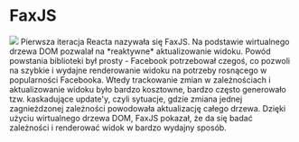 
# FaxJS

<img src={faxjs} className="h-96" />

<Note>
  Pierwsza iteracja Reacta nazywała się FaxJS. Na podstawie wirtualnego drzewa
  DOM pozwalał na *reaktywne* aktualizowanie widoku. Powód powstania biblioteki
  był prosty - Facebook potrzebował czegoś, co pozwoli na szybkie i wydajne
  renderowanie widoku na potrzeby rosnącego w popularności Facebooka. Wtedy
  trackowanie zmian w zależnościach i aktualizowanie widoku było bardzo
  kosztowne, bardzo często generowało tzw. kaskadujące update'y, czyli sytuacje,
  gdzie zmiana jednej zagnieżdzonej zależności powodowała aktualizację całego
  drzewa. Dzięki użyciu wirtualnego drzewa DOM, FaxJS pokazał, że da się badać
  zależności i renderować widok w bardzo wydajny sposób.
</Note>
